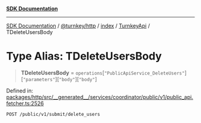 [**SDK Documentation**](../../../../../../README.mdx)

***

[SDK Documentation](../../../../../../packages.mdx) / [@turnkey/http](../../../../README.mdx) / [index](../../../README.mdx) / [TurnkeyApi](../README.mdx) / TDeleteUsersBody

# Type Alias: TDeleteUsersBody

> **TDeleteUsersBody** = `operations`\[`"PublicApiService_DeleteUsers"`\]\[`"parameters"`\]\[`"body"`\]\[`"body"`\]

Defined in: [packages/http/src/\_\_generated\_\_/services/coordinator/public/v1/public\_api.fetcher.ts:2526](https://github.com/tkhq/sdk/blob/3a88af7d1d927c6022706911d6af0f92f1440e00/packages/http/src/__generated__/services/coordinator/public/v1/public_api.fetcher.ts#L2526)

`POST /public/v1/submit/delete_users`

